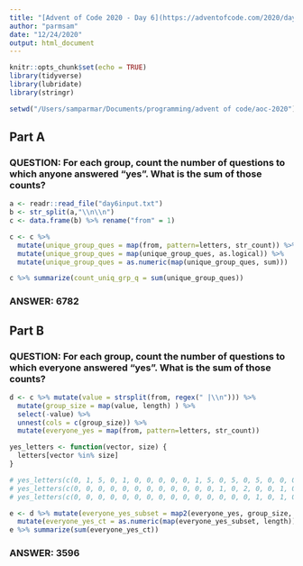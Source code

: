 ```yaml
---
title: "[Advent of Code 2020 - Day 6](https://adventofcode.com/2020/day/6)"
author: "parmsam"
date: "12/24/2020"
output: html_document
---
```


```r
knitr::opts_chunk$set(echo = TRUE)
library(tidyverse)
library(lubridate)
library(stringr)

setwd("/Users/samparmar/Documents/programming/advent of code/aoc-2020")
```
## Part A
### QUESTION: For each group, count the number of questions to which anyone answered "yes". What is the sum of those counts?
```r
a <- readr::read_file("day6input.txt")
b <- str_split(a,"\\n\\n")
c <- data.frame(b) %>% rename("from" = 1) 

c <- c %>% 
  mutate(unique_group_ques = map(from, pattern=letters, str_count)) %>% 
  mutate(unique_group_ques = map(unique_group_ques, as.logical)) %>%
  mutate(unique_group_ques = as.numeric(map(unique_group_ques, sum)))

c %>% summarize(count_uniq_grp_q = sum(unique_group_ques))

```
### ANSWER: 6782

## Part B
### QUESTION: For each group, count the number of questions to which everyone answered "yes". What is the sum of those counts?
```r
d <- c %>% mutate(value = strsplit(from, regex(" |\\n"))) %>%
  mutate(group_size = map(value, length) ) %>% 
  select(-value) %>% 
  unnest(cols = c(group_size)) %>%
  mutate(everyone_yes = map(from, pattern=letters, str_count))

yes_letters <- function(vector, size) {
  letters[vector %in% size]
}

# yes_letters(c(0, 1, 5, 0, 1, 0, 0, 0, 0, 0, 1, 5, 0, 5, 0, 5, 0, 0, 0, 0, 5, 0, 0, 1, 0, 5), 5)
# yes_letters(c(0, 0, 0, 0, 0, 0, 0, 0, 0, 0, 0, 0, 1, 0, 2, 0, 0, 1, 0, 0, 0, 0, 0, 0, 1, 0), 2)
# yes_letters(c(0, 0, 0, 0, 0, 0, 0, 0, 0, 0, 0, 0, 0, 0, 0, 1, 0, 1, 0, 0, 0, 0, 0, 0, 0, 2), 4)

e <- d %>% mutate(everyone_yes_subset = map2(everyone_yes, group_size, yes_letters)) %>% 
  mutate(everyone_yes_ct = as.numeric(map(everyone_yes_subset, length)))
e %>% summarize(sum(everyone_yes_ct))
```
### ANSWER: 3596



